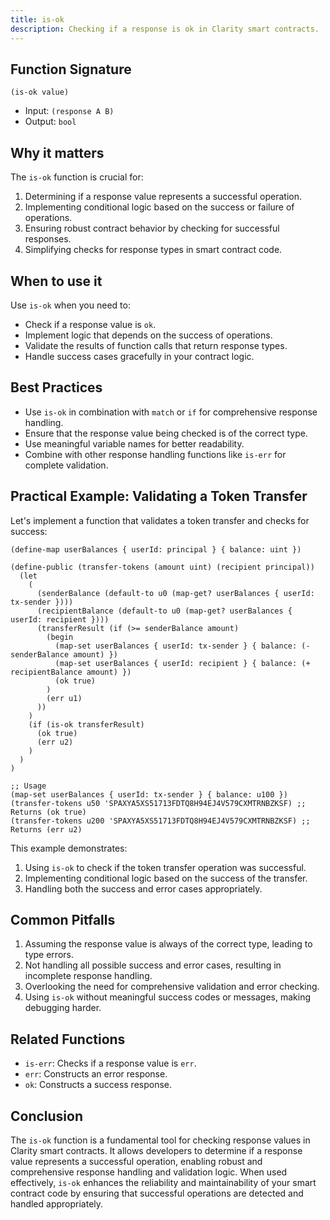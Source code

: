 ```yaml
---
title: is-ok
description: Checking if a response is ok in Clarity smart contracts.
---
```


## Function Signature

```clarity
(is-ok value)
```

- Input: `(response A B)`
- Output: `bool`

## Why it matters

The `is-ok` function is crucial for:

1. Determining if a response value represents a successful operation.
2. Implementing conditional logic based on the success or failure of operations.
3. Ensuring robust contract behavior by checking for successful responses.
4. Simplifying checks for response types in smart contract code.

## When to use it

Use `is-ok` when you need to:

- Check if a response value is `ok`.
- Implement logic that depends on the success of operations.
- Validate the results of function calls that return response types.
- Handle success cases gracefully in your contract logic.

## Best Practices

- Use `is-ok` in combination with `match` or `if` for comprehensive response handling.
- Ensure that the response value being checked is of the correct type.
- Use meaningful variable names for better readability.
- Combine with other response handling functions like `is-err` for complete validation.

## Practical Example: Validating a Token Transfer

Let's implement a function that validates a token transfer and checks for success:

```clarity
(define-map userBalances { userId: principal } { balance: uint })

(define-public (transfer-tokens (amount uint) (recipient principal))
  (let
    (
      (senderBalance (default-to u0 (map-get? userBalances { userId: tx-sender })))
      (recipientBalance (default-to u0 (map-get? userBalances { userId: recipient })))
      (transferResult (if (>= senderBalance amount)
        (begin
          (map-set userBalances { userId: tx-sender } { balance: (- senderBalance amount) })
          (map-set userBalances { userId: recipient } { balance: (+ recipientBalance amount) })
          (ok true)
        )
        (err u1)
      ))
    )
    (if (is-ok transferResult)
      (ok true)
      (err u2)
    )
  )
)

;; Usage
(map-set userBalances { userId: tx-sender } { balance: u100 })
(transfer-tokens u50 'SPAXYA5XS51713FDTQ8H94EJ4V579CXMTRNBZKSF) ;; Returns (ok true)
(transfer-tokens u200 'SPAXYA5XS51713FDTQ8H94EJ4V579CXMTRNBZKSF) ;; Returns (err u2)
```

This example demonstrates:
1. Using `is-ok` to check if the token transfer operation was successful.
2. Implementing conditional logic based on the success of the transfer.
3. Handling both the success and error cases appropriately.

## Common Pitfalls

1. Assuming the response value is always of the correct type, leading to type errors.
2. Not handling all possible success and error cases, resulting in incomplete response handling.
3. Overlooking the need for comprehensive validation and error checking.
4. Using `is-ok` without meaningful success codes or messages, making debugging harder.

## Related Functions

- `is-err`: Checks if a response value is `err`.
- `err`: Constructs an error response.
- `ok`: Constructs a success response.

## Conclusion

The `is-ok` function is a fundamental tool for checking response values in Clarity smart contracts. It allows developers to determine if a response value represents a successful operation, enabling robust and comprehensive response handling and validation logic. When used effectively, `is-ok` enhances the reliability and maintainability of your smart contract code by ensuring that successful operations are detected and handled appropriately.
